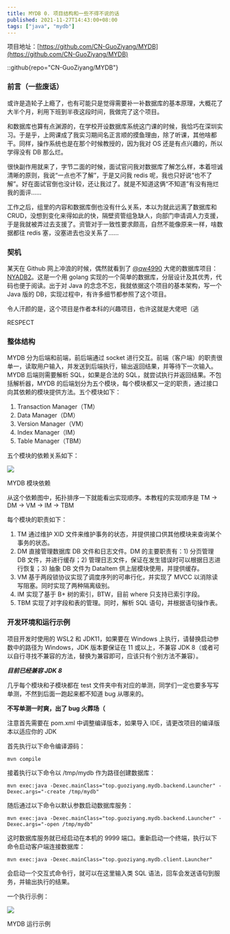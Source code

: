 ```yaml
---
title: MYDB 0. 项目结构和一些不得不说的话
published: 2021-11-27T14:43:00+08:00
tags: ["java", "mydb"]
---
```

项目地址：[https://github.com/CN-GuoZiyang/MYDB](https://github.com/CN-GuoZiyang/MYDB)

::github{repo="CN-GuoZiyang/MYDB"}

### 前言（一些废话）

或许是造轮子上瘾了，也有可能只是觉得需要补一补数据库的基本原理，大概花了大半个月，利用下班到半夜这段时间，我做完了这个项目。

和数据库也算有点渊源的，在学校开设数据库系统这门课的时候，我恰巧在深圳实习。于是乎，上网课成了我实习期间名正言顺的摸鱼理由，除了听课，其他啥都干。同样，操作系统也是在那个时候教授的，因为我对 OS 还是有点兴趣的，所以学得没有 DB 那么烂。

很快副作用就来了，字节二面的时候，面试官问我对数据库了解怎么样，本着坦诚清晰的原则，我说“一点也不了解”，于是又问我 redis 呢，我也只好说“也不了解”。好在面试官倒也没计较，还让我过了。就是不知道这俩“不知道”有没有拖烂我的面评……

工作之后，组里的内容和数据库倒也没有什么关系，本以为就此远离了数据库和 CRUD，没想到变化来得如此的快，隔壁资管组急缺人，向部门申请调人力支援，于是我就被弄过去支援了。资管对于一致性要求颇高，自然不能像原来一样，啥数据都往 redis 塞，没塞进去也没关系了……

### 契机

某天在 Github 网上冲浪的时候，偶然就看到了 [@qw4990](https://github.com/qw4990) 大佬的数据库项目：[NYADB2](https://github.com/qw4990/NYADB2)。这是一个用 golang 实现的一个简单的数据库，分层设计及其优秀，代码也便于阅读。出于对 Java 的念念不忘，我就依据这个项目的基本架构，写一个 Java 版的 DB，实现过程中，有许多细节都参照了这个项目。

令人汗颜的是，这个项目是作者本科的兴趣项目，也许这就是大佬吧（逃

RESPECT

### 整体结构

MYDB 分为后端和前端，前后端通过 socket 进行交互。前端（客户端）的职责很单一，读取用户输入，并发送到后端执行，输出返回结果，并等待下一次输入。MYDB 后端则需要解析 SQL，如果是合法的 SQL，就尝试执行并返回结果。不包括解析器，MYDB 的后端划分为五个模块，每个模块都又一定的职责，通过接口向其依赖的模块提供方法。五个模块如下：

1.  Transaction Manager（TM）
2.  Data Manager（DM）
3.  Version Manager（VM）
4.  Index Manager（IM）
5.  Table Manager（TBM）

五个模块的依赖关系如下：

![](https://blog-img.shinya.click/2025/b536d4e4ea0ec97d629d82ffde917c54.jpg)

MYDB 模块依赖

从这个依赖图中，拓扑排序一下就能看出实现顺序。本教程的实现顺序是 TM -> DM -> VM -> IM -> TBM

每个模块的职责如下：

1.  TM 通过维护 XID 文件来维护事务的状态，并提供接口供其他模块来查询某个事务的状态。
2.  DM 直接管理数据库 DB 文件和日志文件。DM 的主要职责有：1) 分页管理 DB 文件，并进行缓存；2) 管理日志文件，保证在发生错误时可以根据日志进行恢复；3) 抽象 DB 文件为 DataItem 供上层模块使用，并提供缓存。
3.  VM 基于两段锁协议实现了调度序列的可串行化，并实现了 MVCC 以消除读写阻塞。同时实现了两种隔离级别。
4.  IM 实现了基于 B+ 树的索引，BTW，目前 where 只支持已索引字段。
5.  TBM 实现了对字段和表的管理。同时，解析 SQL 语句，并根据语句操作表。

### 开发环境和运行示例

项目开发时使用的 WSL2 和 JDK11，如果要在 Windows 上执行，请替换启动参数中的路径为 Windows，JDK 版本要保证在 11 或以上，不兼容 JDK 8（或者可以自行寻找不兼容的方法，替换为兼容即可，应该只有个别方法不兼容）。

**_目前已经兼容 JDK 8_**

几乎每个模块和子模块都在 test 文件夹中有对应的单测，同学们一定也要多写写单测，不然到后面一跑起来都不知道 bug 从哪来的。

**不写单测一时爽，出了 bug 火葬场（**

注意首先需要在 pom.xml 中调整编译版本，如果导入 IDE，请更改项目的编译版本以适应你的 JDK

首先执行以下命令编译源码：

```shell
mvn compile
```

接着执行以下命令以 /tmp/mydb 作为路径创建数据库：

```shell
mvn exec:java -Dexec.mainClass="top.guoziyang.mydb.backend.Launcher" -Dexec.args="-create /tmp/mydb"
```

随后通过以下命令以默认参数启动数据库服务：

```shell
mvn exec:java -Dexec.mainClass="top.guoziyang.mydb.backend.Launcher" -Dexec.args="-open /tmp/mydb"
```

这时数据库服务就已经启动在本机的 9999 端口。重新启动一个终端，执行以下命令启动客户端连接数据库：

```shell
mvn exec:java -Dexec.mainClass="top.guoziyang.mydb.client.Launcher"
```

会启动一个交互式命令行，就可以在这里输入类 SQL 语法，回车会发送语句到服务，并输出执行的结果。

一个执行示例：

![](https://blog-img.shinya.click/2025/e0ab6dcbb970d6435a5d5be24f085de8.jpg)

MYDB 运行示例